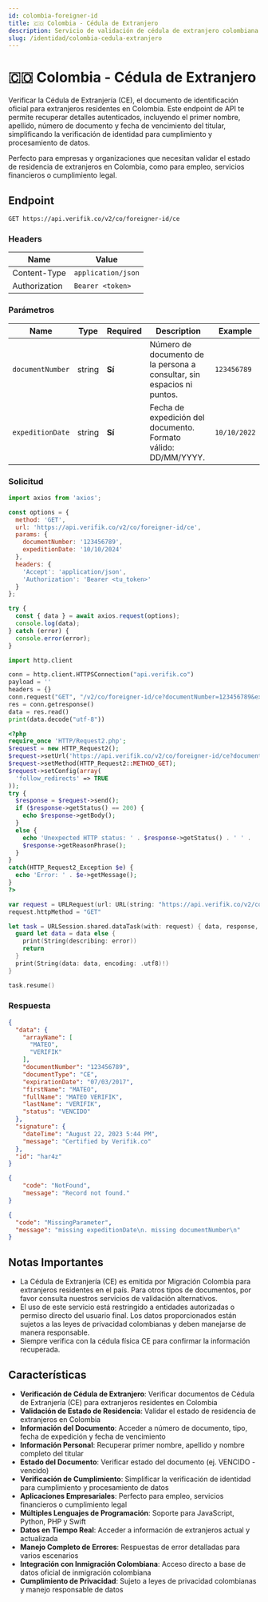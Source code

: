 ```yaml
---
id: colombia-foreigner-id
title: 🇨🇴 Colombia - Cédula de Extranjero
description: Servicio de validación de cédula de extranjero colombiana (CE) para verificar documentos de Cédula de Extranjería
slug: /identidad/colombia-cedula-extranjero
---
```



# 🇨🇴 Colombia - Cédula de Extranjero

Verificar la Cédula de Extranjería (CE), el documento de identificación oficial para extranjeros residentes en Colombia. Este endpoint de API te permite recuperar detalles autenticados, incluyendo el primer nombre, apellido, número de documento y fecha de vencimiento del titular, simplificando la verificación de identidad para cumplimiento y procesamiento de datos.

Perfecto para empresas y organizaciones que necesitan validar el estado de residencia de extranjeros en Colombia, como para empleo, servicios financieros o cumplimiento legal.

## Endpoint

```
GET https://api.verifik.co/v2/co/foreigner-id/ce
```

### Headers

| Name          | Value              |
| ------------- | ------------------ |
| Content-Type  | `application/json` |
| Authorization | `Bearer <token>`   |

### Parámetros

| Name | Type | Required | Description | Example |
| ---- | ---- | -------- | ----------- | ------- |
| `documentNumber` | string | **Sí** | Número de documento de la persona a consultar, sin espacios ni puntos. | `123456789` |
| `expeditionDate` | string | **Sí** | Fecha de expedición del documento. Formato válido: DD/MM/YYYY. | `10/10/2022` |

### Solicitud

<Tabs>
  <TabItem value="javascript" label="JavaScript">

```javascript
import axios from 'axios';

const options = {
  method: 'GET',
  url: 'https://api.verifik.co/v2/co/foreigner-id/ce',
  params: {
    documentNumber: '123456789',
    expeditionDate: '10/10/2024'
  },
  headers: {
    'Accept': 'application/json',
    'Authorization': 'Bearer <tu_token>'
  }
};

try {
  const { data } = await axios.request(options);
  console.log(data);
} catch (error) {
  console.error(error);
}
```

  </TabItem>
  <TabItem value="python" label="Python">

```python
import http.client

conn = http.client.HTTPSConnection("api.verifik.co")
payload = ''
headers = {}
conn.request("GET", "/v2/co/foreigner-id/ce?documentNumber=123456789&expeditionDate=10/10/2022", payload, headers)
res = conn.getresponse()
data = res.read()
print(data.decode("utf-8"))
```

  </TabItem>
  <TabItem value="php" label="PHP">

```php
<?php
require_once 'HTTP/Request2.php';
$request = new HTTP_Request2();
$request->setUrl('https://api.verifik.co/v2/co/foreigner-id/ce?documentNumber=123456789&expeditionDate=10/10/2022');
$request->setMethod(HTTP_Request2::METHOD_GET);
$request->setConfig(array(
  'follow_redirects' => TRUE
));
try {
  $response = $request->send();
  if ($response->getStatus() == 200) {
    echo $response->getBody();
  }
  else {
    echo 'Unexpected HTTP status: ' . $response->getStatus() . ' ' .
    $response->getReasonPhrase();
  }
}
catch(HTTP_Request2_Exception $e) {
  echo 'Error: ' . $e->getMessage();
}
?>
```

  </TabItem>
  <TabItem value="swift" label="Swift">

```swift
var request = URLRequest(url: URL(string: "https://api.verifik.co/v2/co/foreigner-id/ce?documentNumber=123456789&expeditionDate=10%2F10%2F2022")!,timeoutInterval: Double.infinity)
request.httpMethod = "GET"

let task = URLSession.shared.dataTask(with: request) { data, response, error in 
  guard let data = data else {
    print(String(describing: error))
    return
  }
  print(String(data: data, encoding: .utf8)!)
}

task.resume()
```

  </TabItem>
</Tabs>

### Respuesta

<Tabs>
  <TabItem value="200" label="200">

```json
{
  "data": {
    "arrayName": [
      "MATEO",
      "VERIFIK"
    ],
    "documentNumber": "123456789",
    "documentType": "CE",
    "expirationDate": "07/03/2017",
    "firstName": "MATEO",
    "fullName": "MATEO VERIFIK",
    "lastName": "VERIFIK",
    "status": "VENCIDO"
  },
  "signature": {
    "dateTime": "August 22, 2023 5:44 PM",
    "message": "Certified by Verifik.co"
  },
  "id": "har4z"
}
```

  </TabItem>
  <TabItem value="404" label="404">

```json
{
    "code": "NotFound",
    "message": "Record not found."
}
```

  </TabItem>
  <TabItem value="409" label="409 - Faltan parámetros">

```json
{
  "code": "MissingParameter",
  "message": "missing expeditionDate\n. missing documentNumber\n"
}
```

  </TabItem>
</Tabs>

## Notas Importantes

- La Cédula de Extranjería (CE) es emitida por Migración Colombia para extranjeros residentes en el país. Para otros tipos de documentos, por favor consulta nuestros servicios de validación alternativos.
- El uso de este servicio está restringido a entidades autorizadas o permiso directo del usuario final. Los datos proporcionados están sujetos a las leyes de privacidad colombianas y deben manejarse de manera responsable.
- Siempre verifica con la cédula física CE para confirmar la información recuperada.

## Características

- **Verificación de Cédula de Extranjero**: Verificar documentos de Cédula de Extranjería (CE) para extranjeros residentes en Colombia
- **Validación de Estado de Residencia**: Validar el estado de residencia de extranjeros en Colombia
- **Información del Documento**: Acceder a número de documento, tipo, fecha de expedición y fecha de vencimiento
- **Información Personal**: Recuperar primer nombre, apellido y nombre completo del titular
- **Estado del Documento**: Verificar estado del documento (ej. VENCIDO - vencido)
- **Verificación de Cumplimiento**: Simplificar la verificación de identidad para cumplimiento y procesamiento de datos
- **Aplicaciones Empresariales**: Perfecto para empleo, servicios financieros o cumplimiento legal
- **Múltiples Lenguajes de Programación**: Soporte para JavaScript, Python, PHP y Swift
- **Datos en Tiempo Real**: Acceder a información de extranjeros actual y actualizada
- **Manejo Completo de Errores**: Respuestas de error detalladas para varios escenarios
- **Integración con Inmigración Colombiana**: Acceso directo a base de datos oficial de inmigración colombiana
- **Cumplimiento de Privacidad**: Sujeto a leyes de privacidad colombianas y manejo responsable de datos
